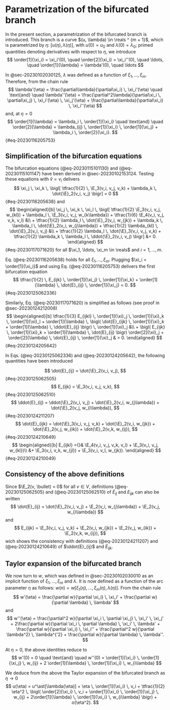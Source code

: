 # Parametrization of the bifurcated branch {#sec-20230102030224}

$$
\newcommand{\E}{\mathcal{E}}
\newcommand{\order}[2][1]{#2^{(#1)}}
\newcommand{\reals}{\mathbb{R}}
$$

In the present section, a parametrization of the bifurcated branch is introduced. This branch is a curve
$(u, \lambda) \in \reals ^ {m + 1}$, which is parametrized by $\eta$: $[u(\eta), \lambda(\eta)]$, with $u(0) = u_0$ and $\lambda(0) = \lambda_0$;
primed quantities denoting derivatives with respect to $\eta$, we introduce
$$
\order[1]{\xi_i} = \xi_i'(0), \quad \order[2]{\xi_i} = \xi_i''(0), \quad \ldots, \quad \order[1]{\lambda} = \lambda'(0), \quad \ldots
$$

In @sec-20230102030125, $\lambda$ was defined as a function of $\xi_1, \ldots, \xi_m$. Therefore, from the chain rule $$
\lambda'(\eta) = \frac{\partial\lambda}{\partial\xi_i} \, \xi_i'(\eta) \quad \text{and} \quad \lambda''(\eta)  = \frac{\partial^2\lambda}{\partial\xi_i \, \partial\xi_j} \, \xi_i'(\eta) \, \xi_j'(\eta) + \frac{\partial\lambda}{\partial\xi_i} \, \xi_i''(\eta)
$$ and, at $\eta = 0$
$$
\order[1]{\lambda} = \lambda_i \, \order[1]{\xi_i} \quad \text{and} \quad \order[2]{\lambda} = \lambda_{ij} \, \order[1]{\xi_i} \, \order[1]{\xi_j} + \lambda_i \, \order[2]{\xi_i}.
$$ {#eq-20230116205753}

## Simplification of the bifurcation equations

The bifurcation equations (@eq-20230115101130) and (@eq-20230115101147) have been derived in @sec-20230102153124.
Testing these equations with $\hat{v} = v_i$ delivers
$$
\xi_j \, \xi_k \, \bigl[ \tfrac{1}{2} \, \E_3(v_i, v_j, v_k) + \lambda_k \, \dot{\E}_2(v_i, v_j) \bigr] = 0
$$ {#eq-20230116205638}
and
$$
\begin{aligned}[b]
\xi_j \, \xi_k \, \xi_l \, \bigl[
\tfrac{1}{2} \E_3(v_i, v_j, w_{kl})
+ \lambda_l \, \E_3(v_i, v_j, w_{k\lambda})
+ \tfrac{1}{6} \E_4(v_i, v_j, v_k, v_l) &\\
+ \tfrac{1}{2} \lambda_l \, \dot{\E}_2(v_i, w_{jk})
+ \lambda_k \, \lambda_l \, \dot{\E}_2(v_i, w_{j\lambda})
+ \tfrac{1}{2} \lambda_{kl} \, \dot{\E}_2(v_i, v_j) &\\
+ \tfrac{1}{2} \lambda_l \, \dot{\E}_3(v_i, v_j, v_k)
+ \tfrac{1}{2} \lambda_k \, \lambda_l \, \ddot{\E}_2(v_i, v_j) \bigr] &= 0.
\end{aligned}
$$ {#eq-20230117071620}
for all $\xi_1, \ldots, \xi_m \in \reals$ and $i = 1, \ldots, m$.


Eq. (@eq-20230116205638) holds for all $\xi_1, \ldots, \xi_m$. Plugging $\xi_i = \order[1]{\xi_i}$ and using
Eq. (@eq-20230116205753) delivers the first bifurcation equation
$$
\tfrac{1}{2} \, E_{ijk} \, \order[1]{\xi_j} \, \order[1]{\xi_k} + \order[1]{\lambda} \, \dot{E}_{ij} \, \order[1]{\xi_j} = 0.
$$ {#eq-20230125062336}

Similarly, Eq. (@eq-20230117071620) is simplified as follows (see proof in @sec-20230124212008)
$$
\begin{aligned}[b]
\tfrac{1}{3} E_{ijkl} \, \order[1]{\xi}_j \, \order[1]{\xi}_k \, \order[1]{\xi}_l
+ \order[1]{\lambda} \, \bigl( \dot{E}_{ijk} \, \order[1]{\xi}_k + \order[1]{\lambda} \, \ddot{E}_{ij} \bigr) \, \order[1]{\xi}_j &\\
+ \bigl( E_{ijk} \, \order[1]{\xi}_k + \order[1]{\lambda} \, \dot{E}_{ij} \bigr) \order[2]{\xi}_j
+ \order[2]{\lambda} \, \dot{E}_{ij} \, \order[1]{\xi}_j & = 0.
\end{aligned}
$$ {#eq-20230124205642}

In Eqs. (@eq-20230125062336) and (@eq-20230124205642), the following quantities have been introduced

$$
\dot{E}_{ij} = \dot{\E}_2(v_i, v_j),
$$ {#eq-20230125062505}
$$
E_{ijk} = \E_3(v_i, v_j, v_k),
$$ {#eq-20230125062510}
$$
\ddot{E}_{ij} = \ddot{\E}_2(v_i, v_j) + \dot{\E}_2(v_i, w_{j\lambda}) + \dot{\E}_2(v_j, w_{i\lambda}),
$$ {#eq-20230124211207}
$$
\dot{E}_{ijk} = \dot{\E}_3(v_i, v_j, v_k) + \dot{\E}_2(v_i, w_{jk}) + \dot{\E}_2(v_j, w_{ik}) + \dot{\E}_2(v_k, w_{ij}),
$$ {#eq-20230124210649}
$$
\begin{aligned}[b]
E_{ijkl} ={}& \E_4(v_i, v_j, v_k, v_l) + \E_3(v_i, v_j, w_{kl})\\
&+ \E_3(v_i, v_k, w_{jl}) + \E_3(v_i, v_l, w_{jk}).
\end{aligned}
$$ {#eq-20230124210049}

::: {.callout-note}
## Consistency of the above definitions

Since $\E_2(v, \bullet) = 0$ for all $v \in V$, definitions (@eq-20230125062505) and (@eq-20230125062510) of $\dot{E}_{ij}$ and
$E_{ijk}$ can also be written
$$
\dot{E}_{ij} = \dot{\E}_2(v_i, v_j) + \E_2(v_i, w_{j\lambda}) + \E_2(v_j, w_{i\lambda})
$$
and
$$
E_{ijk} = \E_3(v_i, v_j, v_k)  + \E_2(v_i, w_{jk}) + \E_2(v_j, w_{ik}) + \E_2(v_k, w_{ij}),
$$
wich shows the consistency with definitions (@eq-20230124211207) and (@eq-20230124210649) of $\ddot{E}_{ij}$ and $\dot{E}_{ijk}$.
:::

## Taylor expansion of the bifurcated branch

We now turn to $w$, which was defined in @sec-20230102030010 as an implicit function of $\xi_1, \ldots, \xi_m$ and
$\lambda$. It is now defined as a function of the arc parameter $\eta$ as follows: $w(n) = w[\xi_1(\eta), \ldots, \xi_m(\eta), \lambda(\eta)]$.
From the chain rule
$$
w'(\eta) = \frac{\partial w}{\partial \xi_i} \, \xi_i' + \frac{\partial w}{\partial \lambda} \, \lambda'
$$
and
$$
w''(\eta) = \frac{\partial^2 w}{\partial \xi_i \, \partial \xi_j} \, \xi_i' \, \xi_j'
+ 2\frac{\partial w}{\partial \xi_i \, \partial \lambda} \, \xi_i' \, \lambda'
+ \frac{\partial w}{\partial \xi_i} \, \xi_i''
+ \frac{\partial^2 w}{\partial \lambda^2} \, \lambda^{'2}
+ \frac{\partial w}{\partial \lambda} \, \lambda''.
$$

At $\eta = 0$, the above identities reduce to
$$
w'(0) = 0
\quad \text{and} \quad
w''(0) = \order[1]{\xi_i} \, \order[1]{\xi_j} \, w_{ij}  + 2 \order[1]{\lambda} \, \order[1]{\xi_i} \, w_{i\lambda}
$$

We deduce from the above the Taylor expansion of the bifurcated branch as $\eta \to 0$
$$
u(\eta) = u^\ast[\lambda(\eta)] + \eta \, \order[1]{\xi_i} \, v_i + \tfrac{1}{2} \eta^2 \, \bigl( \order[2]{\xi_i} \, v_i
+ \order[1]{\xi_i} \, \order[1]{\xi_j} \, w_{ij}  + 2\order[1]{\lambda} \, \order[1]{\xi_i} \, w_{i\lambda} \bigr) + o(\eta^2).
$$
